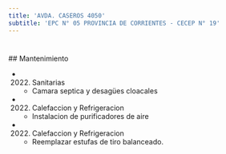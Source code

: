 ```yaml
---
title: 'AVDA. CASEROS 4050'
subtitle: 'EPC N° 05 PROVINCIA DE CORRIENTES - CECEP N° 19'
---
```


#


 ## Mantenimiento

*  (2022) Sanitarias 
    + Camara septica y desagües cloacales

*  (2022) Calefaccion y Refrigeracion 
    + Instalacion de purificadores de aire

*  (2022) Calefaccion y Refrigeracion 
    + Reemplazar estufas de tiro balanceado.



